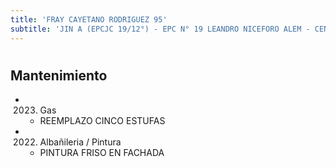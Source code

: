 ```yaml
---
title: 'FRAY CAYETANO RODRIGUEZ 95'
subtitle: 'JIN A (EPCJC 19/12°) - EPC N° 19 LEANDRO NICEFORO ALEM - CENS N° 76'
---
```


#


## Mantenimiento

*  (2023) Gas 
    + REEMPLAZO CINCO ESTUFAS

*  (2022) Albañileria / Pintura 
    + PINTURA FRISO EN FACHADA



